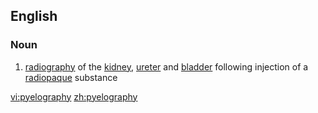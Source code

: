 ==English==

===Noun===
{{en-noun|-}}

#{{medicine}} [[radiography]] of the [[kidney]], [[ureter]] and [[bladder]] following injection of a [[radiopaque]] substance

[[vi:pyelography]]
[[zh:pyelography]]